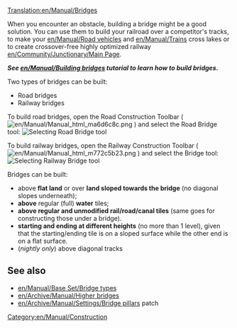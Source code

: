 [[Translation:en/Manual/Bridges]]
{{en/Manual/Navigation}}
<!--
 Previous content wasn't as insightful as the building bridges tutorial
 + this page should be more of a reference, link section and a quick guide, not beginners guide
-->

When you encounter an obstacle, building a bridge might be a good solution. You can use them to build your railroad over a competitor's tracks, to make your [[en/Manual/Road vehicles]] and [[en/Manual/Trains]] cross lakes or to create crossover-free highly optimized railway [[en/Community/Junctionary/Main Page]].

'''''See [[en/Manual/Building bridges]] tutorial to learn how to build bridges.'''''


Two types of bridges can be built:
* Road bridges
* Railway bridges

To build road bridges, open the Road Construction Toolbar ( [[File:en/Manual/Manual html ma6d6c8c.png]] ) and select the Road Bridge tool:
[[File:en/Manual/BridgeTut14.png|none|frame|Selecting Road Bridge tool]]

To build railway bridges, open the Railway Construction Toolbar ( [[File:en/Manual/Manual html m772c5b23.png]] ) and select the Bridge tool:
[[File:en/Manual/BridgeTut1.png|none|frame|Selecting Railway Bridge tool]]

Bridges can be built:
* above '''flat land''' or over '''land sloped towards the bridge''' (no diagonal slopes underneath);
* '''above''' regular (full) '''water''' tiles;
* '''above regular and unmodified rail/road/canal tiles''' (same goes for constructing those under a bridge).
* '''starting and ending at different heights''' (no more than 1 level), given that the starting/ending tile is on a sloped surface while the other end is on a flat surface.
* (''nightly only'') above diagonal tracks

<!-- COMMENT START
Left this just a reference for future edit(s)

==Building bridges for beginners==
Start by opening up the build toolbar for railways and clicking on [[File:en/Manual/Build bridge.png]] (build bridges button). You'll notice that your cursor will change:
[[File:Ottdbridge1.png|none|frame|See the build bridges cursor?]]
Next you have to recognize where you can build bridges. We'll start off with a standard bridge-the-gap bridge, which can be placed in an area that looks like this:
[[File:Ottdbridge1.6.png|none|frame|What a nice place for a bridge!]]
When you move your mouse over the ground, the square the mouse is in is highlighted; the bridge will start here.
[[File:Ottdbridge2.png|none|frame|See it highlighted there?]]
Now, just click, hold down, and drag to the opposite sloped tile, like so:
[[File:Ottdbridge3.png|none|frame|4. Remember, you're still holding the mouse button down...]]
Once you've dragged there, where you want the bridge to be, let go of the mouse button. The bridge selection dialog will open. The options will vary depending on the bridge length and the year.
[[File:Ottdbridge4.png|center|none|frame|You can choose which bridge you want.]]
Click the bridge you want, we'll select Steel Girder this time:
[[File:Ottdbridge5.png|none|frame|Bridge chosen...]]
And... there you go, your (I suppose) very first bridge. You'll notice the red text rising, displaying the amount of money you've spent.
[[File:Ottdbridge6.png|none|frame|That cost you 579 pounds!]]
This works the same way for road construction as well; just select the bridge construction tool from the road construction tool bar.

Now we've got making bridges down, there are a few more things that you can do. Bridges can be even constructed on flat land - say to avoid a track built by competition.
[[File:Ottdbridge11.png|none|frame|Bridge on flat land]]

Or, you can even do something like the following if the mind takes you.
[[File:Ottdbridge9.png|none|frame|Not really useful, but...]]

END COMMENT -->


== See also ==
*[[en/Manual/Base Set/Bridge types]]
*[[en/Archive/Manual/Higher bridges]]
*[[en/Archive/Manual/Settings/Bridge pillars]] patch

[[Category:en/Manual/Construction]]
<!-- this is not tutorial/walkthrough category member -->
